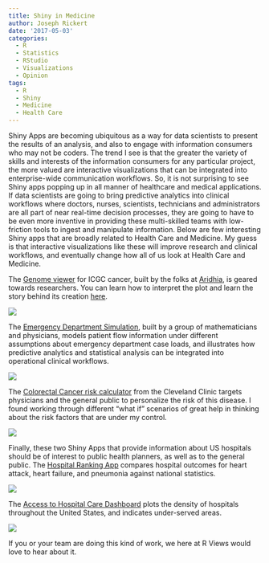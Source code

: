 ```yaml
---
title: Shiny in Medicine
author: Joseph Rickert
date: '2017-05-03'
categories:
  - R
  - Statistics
  - RStudio
  - Visualizations
  - Opinion
tags: 
  - R
  - Shiny
  - Medicine
  - Health Care
---
```


Shiny Apps are becoming ubiquitous as a way for data scientists to present the results of an analysis, and also to engage with information consumers who may not be coders. The trend I see is that the greater the variety of skills and interests of the information consumers for any particular project, the more valued are interactive visualizations that can be integrated into enterprise-wide communication workflows. So, it is not surprising to see Shiny apps popping up in all manner of healthcare and medical applications. If data scientists are going to bring predictive analytics into clinical workflows where doctors, nurses, scientists, technicians and administrators are all part of near real-time decision processes, they are going to have to be even more inventive in providing these multi-skilled teams with low-friction tools to ingest and manipulate information. Below are few interesting Shiny apps that are broadly related to Health Care and Medicine. My guess is that interactive visualizations like these will improve research and clinical workflows, and eventually change how all of us look at Health Care and Medicine.

The [Genome viewer](https://gallery.shinyapps.io/genome_browser/) for ICGC cancer, built by the folks at [Aridhia](http://www.aridhia.com/), is geared towards researchers. You can learn how to interpret the plot and learn the story behind its creation [here](http://www.aridhia.com/blog/beauty-in-simplicity-visualising-large-scale-genomic-data/).

![](/post/2017-04-26-shiny-in-medicine_files/app1.png)

The [Emergency Department Simulation](https://gallery.shinyapps.io/EDsimulation/), built by a group of mathematicians and physicians, models patient flow information under different assumptions about emergency department case loads, and illustrates how predictive analytics and statistical analysis can be integrated into operational clinical workflows.  

![](/post/2017-04-26-shiny-in-medicine_files/app2.png)

The [Colorectal Cancer risk calculator](http://riskcalc.org/ColorectalCancer/) from the Cleveland Clinic targets physicians and the general public to personalize the risk of this disease. I found working through different "what if" scenarios of great help in thinking about the risk factors that are under my control.

![](/post/2017-04-26-shiny-in-medicine_files/app3.png)

Finally, these two Shiny Apps that provide information about US hospitals should be of interest to public health planners, as well as to the general public. The [Hospital Ranking App](http://datascience-enthusiast.com/R/Hospital_Rankings.html) compares hospital outcomes for heart attack, heart failure, and pneumonia against national statistics.

![](/post/2017-04-26-shiny-in-medicine_files/app4.png)

The [Access to Hospital Care Dashboard](http://colorado.rstudio.com:3939/content/188/) plots the density of hospitals throughout the United States, and indicates under-served areas.

![](/post/2017-04-26-shiny-in-medicine_files/app5.png)

If you or your team are doing this kind of work, we here at R Views would love to hear about it.
